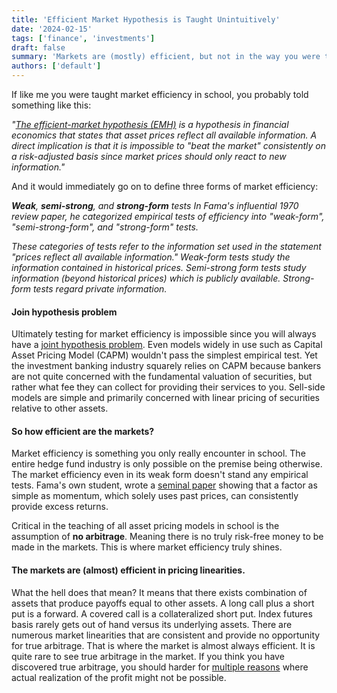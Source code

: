```yaml
---
title: 'Efficient Market Hypothesis is Taught Unintuitively'
date: '2024-02-15'
tags: ['finance', 'investments']
draft: false
summary: 'Markets are (mostly) efficient, but not in the way you were taught in school.'
authors: ['default']
---
```


If like me you were taught market efficiency in school, you probably told something like this:

*"[The efficient-market hypothesis (EMH)](https://en.wikipedia.org/wiki/Efficient-market_hypothesis) is a hypothesis
in financial economics that states that asset prices
reflect all available information. A direct implication is that it is impossible to "beat the market" consistently
on a risk-adjusted basis since market prices should only react to new information."*

And it would immediately go on to define three forms of market efficiency:

***Weak**, **semi-strong**, and **strong-form** tests In Fama's influential 1970 review paper, he categorized empirical
tests of efficiency into "weak-form", "semi-strong-form", and "strong-form" tests.*

*These categories of tests refer to the information set used in the statement "prices reflect all available
information." Weak-form tests study the information contained in historical prices. Semi-strong form tests study
information (beyond historical prices) which is publicly available. Strong-form tests regard private information.*

#### Join hypothesis problem

Ultimately testing for market efficiency is impossible since you will always have a
[joint hypothesis problem]( https://en.wikipedia.org/wiki/Joint_hypothesis_problem). Even models widely in use such
as Capital Asset Pricing Model (CAPM) wouldn't pass the simplest empirical test. Yet the investment banking industry
squarely relies on CAPM because bankers are not quite concerned with the fundamental valuation of securities, but rather
what fee they can collect for providing their services to you. Sell-side models are simple and primarily concerned
with linear pricing of securities relative to other assets.

#### So how efficient are the markets?

Market efficiency is something you only really encounter in school. The entire hedge fund industry is only possible
on the premise being otherwise. The market efficiency even in its weak form
doesn't stand any empirical tests. Fama's own student, wrote a [seminal paper](https://pages.stern.nyu.edu/~lpederse/papers/ValMomEverywhere.pdf)
showing that a factor as simple as momentum, which solely uses past prices, can consistently provide excess
returns.

Critical in the teaching of all asset pricing models in school is the assumption of **no arbitrage**. Meaning there
is no truly risk-free money to be made in the markets. This is where market efficiency truly shines.

#### The markets are (almost) efficient in pricing linearities.

What the hell does that mean? It means that there exists combination of assets that produce payoffs equal to other
assets. A long call plus a short put is a forward. A covered call is a collateralized short put. Index futures basis
rarely gets out of hand versus its underlying assets. There are numerous market linearities that are consistent and
provide no opportunity for true arbitrage. That is where the market is almost always efficient. It is quite rare to
see true arbitrage in the market. If you think you
have discovered true arbitrage, you
should harder for [multiple reasons](https://en.wikipedia.org/wiki/Limits_to_arbitrage) where actual realization of
the profit might not be possible.

